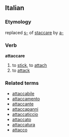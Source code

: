==Italian==
===Etymology===
replaced [[s-]] of [[staccare]] by [[a-]]
===Verb===
'''attaccare'''

# to [[stick]], to [[attach]]
# to [[attack]]

===Related terms===
*[[attaccabile]]
*[[attaccamento]]
*[[attaccante]]
*[[attaccapanni]]
*[[attaccaticcio]]
*[[attaccato]]
*[[attaccatura]]
*[[attacco]]